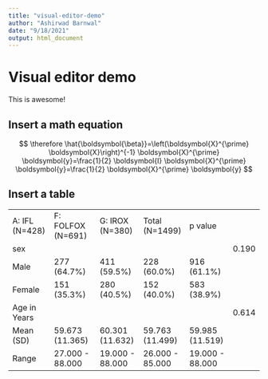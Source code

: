 ```yaml
---
title: "visual-editor-demo"
author: "Ashirwad Barnwal"
date: "9/18/2021"
output: html_document
---
```


# Visual editor demo

This is awesome!

## Insert a math equation

$$
\therefore \hat{\boldsymbol{\beta}}=\left(\boldsymbol{X}^{\prime} \boldsymbol{X}\right)^{-1} \boldsymbol{X}^{\prime} \boldsymbol{y}=\frac{1}{2} \boldsymbol{I} \boldsymbol{X}^{\prime} \boldsymbol{y}=\frac{1}{2} \boldsymbol{X}^{\prime} \boldsymbol{y}
$$

## Insert a table

|                |                   |                 |                 |                 |       |
|----------------|-------------------|-----------------|-----------------|-----------------|-------|
| A: IFL (N=428) | F: FOLFOX (N=691) | G: IROX (N=380) | Total (N=1499)  | p value         |       |
| sex            |                   |                 |                 |                 | 0.190 |
| Male           | 277 (64.7%)       | 411 (59.5%)     | 228 (60.0%)     | 916 (61.1%)     |       |
| Female         | 151 (35.3%)       | 280 (40.5%)     | 152 (40.0%)     | 583 (38.9%)     |       |
| Age in Years   |                   |                 |                 |                 | 0.614 |
| Mean (SD)      | 59.673 (11.365)   | 60.301 (11.632) | 59.763 (11.499) | 59.985 (11.519) |       |
| Range          | 27.000 - 88.000   | 19.000 - 88.000 | 26.000 - 85.000 | 19.000 - 88.000 |       |
